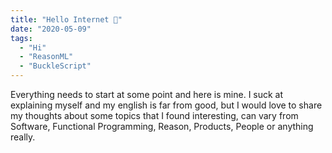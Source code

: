 ```yaml
---
title: "Hello Internet 👋"
date: "2020-05-09"
tags:
  - "Hi"
  - "ReasonML"
  - "BuckleScript"
---
```


Everything needs to start at some point and here is mine. I suck at explaining myself and my english is far from good,
but I would love to share my thoughts about some topics that I found interesting, can vary from Software, Functional Programming, Reason, Products, People or anything really.

<!-- Presenting myself seems a right step, so I'm **David Sancho** from **Barcelona, Spain** and have been on the internet quite a while.

I'm a Software Engineer currently working remotely for [draftbit](https://draftbit.com). Before drafbit, I worked at [Typeform](https://www.typeform.com) for 5 years on the Renderer Team (also known as Form Experience) with an amazing team, [Stickbugs](https://stickbugs.dev) ♥️.

Aside from my job, I worked in many side projects, I will talk more about those in the future, but I recently shared in [Twitter](https://twitter.com/davesnx/status/1249772395658960897) my latest:

[styled-ppx](https://github.com/davesnx/styled-ppx) a preprocessor extension that enables CSS-in-Reason and OCaml in a similar way than [styled-components](https://styled-components.com/) does it in JavaScript.

If _**JavaScript**_, _**CSS-in-X**_, _**Reason**_ or _**ppx**_ sound familiar to you or you want to know more, great! since I plan to write a lot about those things, hope to see you soon!

Bye!





 -->
